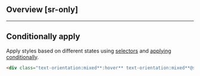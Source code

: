 ## Overview [sr-only]
<Overview/>

---

## Conditionally apply
Apply styles based on different states using [selectors](/guide/state-selectors) and [applying conditionally](/guide/applying-conditionally).
```html
<div class="text-orientation:mixed**:hover** text-orientation:mixed**@sm** text-orientation:mixed**@dark** text-orientation:mixed**@print**">…</div>
```

